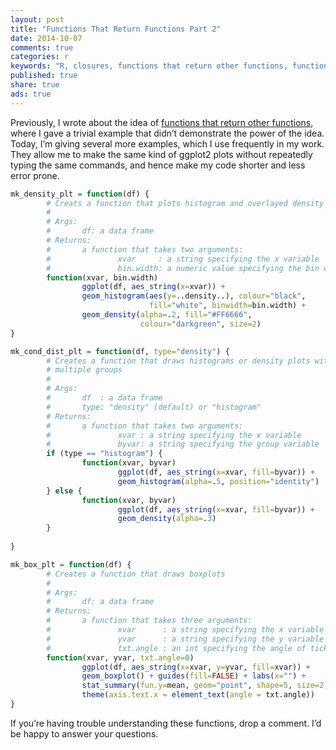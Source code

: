 ```yaml
---
layout: post
title: "Functions That Return Functions Part 2"
date: 2014-10-07
comments: true
categories: r
keywords: "R, closures, functions that return other functions, function factory"
published: true
share: true
ads: true
---
```


Previously, I wrote about the idea of [functions that return other functions](https://masterr.org/r/functions-that-return-functions/), where I gave a trivial example that didn't demonstrate the power of the idea. Today, I'm giving several more examples, which I use frequently in my work. They allow me to make the same kind of ggplot2 plots without repeatedly typing the same commands, and hence make my code shorter and less error prone. 
```r
mk_density_plt = function(df) {
        # Creats a function that plots histogram and overlayed density 
        # 
        # Args:
        #       df: a data frame
        # Returns:
        #       a function that takes two arguments:
        #               xvar     : a string specifying the x variable
        #               bin.width: a numeric value specifying the bin width
        function(xvar, bin.width)
                ggplot(df, aes_string(x=xvar)) + 
                geom_histogram(aes(y=..density..), colour="black", 
                               fill="white", binwidth=bin.width) +
                geom_density(alpha=.2, fill="#FF6666", 
                             colour="darkgreen", size=2)
}

mk_cond_dist_plt = function(df, type="density") {
        # Creates a function that draws histograms or density plots with
        # multiple groups
        #
        # Args:
        #       df  : a data frame
        #       type: "density" (default) or "histogram"
        # Returns:
        #       a function that takes two arguments:
        #               xvar : a string specifying the x variable
        #               byvar: a string specifying the group variable
        if (type == "histogram") {
                function(xvar, byvar)
                        ggplot(df, aes_string(x=xvar, fill=byvar)) + 
                        geom_histogram(alpha=.5, position="identity")
        } else {       
                function(xvar, byvar)
                        ggplot(df, aes_string(x=xvar, fill=byvar)) + 
                        geom_density(alpha=.3)
        }
        
}

mk_box_plt = function(df) {
        # Creates a function that draws boxplots
        #
        # Args:
        #       df: a data frame
        # Returns:
        #       a function that takes three arguments:
        #               xvar      : a string specifying the x variable
        #               yvar      : a string specifying the y variable
        #               txt.angle : an int specifying the angle of tick labels
        function(xvar, yvar, txt.angle=0)
                ggplot(df, aes_string(x=xvar, y=yvar, fill=xvar)) + 
                geom_boxplot() + guides(fill=FALSE) + labs(x="") +
                stat_summary(fun.y=mean, geom="point", shape=5, size=2) +
                theme(axis.text.x = element_text(angle = txt.angle))
}
```

If you're having trouble understanding these functions, drop a comment. I'd be happy to answer your questions.